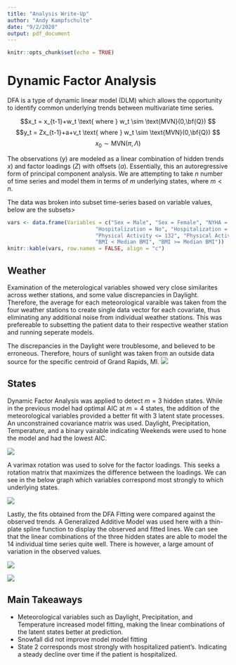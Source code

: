 ---
title: "Analysis Write-Up"
author: "Andy Kampfschulte"
date: "9/2/2020"
output: pdf_document
---

```{r setup, include=FALSE}
knitr::opts_chunk$set(echo = TRUE)
```



# Dynamic Factor Analysis

DFA is a type of dynamic linear model (DLM) which allows the opportunity to identify common underlying trends between multivariate time series.

$$x_t = x_{t-1}+w_t \text{ where } w_t \sim \text{MVN}(0,\bf{Q}) $$
$$y_t = Zx_{t-1}+a+v_t \text{ where } w_t \sim \text{MVN}(0,\bf{Q}) $$
$$x_0 \sim \text{MVN}(\pi,\Lambda)$$

The observations (y) are modeled as a linear combination of hidden trends $x)$ and factor loadings $(Z)$ with offsets $(a)$. Essentially, this an autoregressive form of principal component analysis. We are attempting to take $n$ number of time series and model them in terms of $m$ underlying states, where $m<n$.

The data was broken into subset time-series based on variable values, below are the subsets>


```{r, echo = FALSE}
vars <- data.frame(Variables = c("Sex = Male", "Sex = Female", "NYHA = Class I/II", "NYHA = Class III/IV",
                            "Hospitalization = No", "Hospitalization = Yes", "Comorbidities <=2", "Comorbidities > 2",
                            "Physical Activity <= 132", "Physical Activity > 132", "Age < Median Age", "Age >= Median Age", 
                            "BMI < Median BMI", "BMI >= Median BMI"))
knitr::kable(vars, row.names = FALSE, align = "c")
```

## Weather 


Examination of the meterological variables showed very close similarites across wether stations, and some value discrepancies in Daylight. Therefore, the average for each meteorological varaible was taken from the four weather stations to create single data vector for each covariate, thus eliminating any additional noise from individual weather stations. This was prefereable to subsetting the patient data to their respective weather station and running seperate models.

The discrepancies in the Daylight were troublesome, and believed to be erroneous. Therefore, hours of sunlight was taken from an outside data source for the specific centroid of Grand Rapids, MI.
![](Wx.png)

## States

Dynamic Factor Analysis was applied to detect $m=3$ hidden states. While in the previous model had optimal AIC at $m=4$ states, the addition of the meteorological variables provided a better fit with 3 latent state processes.  An unconstrained covariance matrix was used. Daylight, Precipitation, Temperature, and a binary vairable indicating Weekends were used to hone the model and had the lowest AIC.

![](State_graphWx.png)

A varimax rotation was used to solve for the factor loadings. This seeks a rotation matrix that maximizes the difference between the loadings. We can see in the below graph which variables correspond most strongly to which underlying states.



![](DFA_results_Wx.png)

Lastly, the fits obtained from the DFA Fitting were compared against the observed trends. A Generalized Additive Model was used here with a thin-plate spline function to display the observed and fitted lines. We can see that the linear combinations of the three hidden states are able to model the 14 individual time series quite well. There is however, a large amount of variation in the observed values.

![](DFA_vs_ObservedWx.png)


![](DFA_vs_Observed2Wx.png)


## Main Takeaways

 - Meteorological variables such as Daylight, Precipitation, and Temperature increased model fitting, making the linear combinations of the latent states better at prediction.
 - Snowfall did not improve model model fitting
 - State 2 corresponds most strongly with hospitalized patient's. Indicating a steady decline over time if the patient is hospitalized.
 
 
